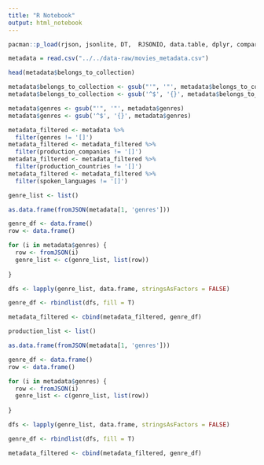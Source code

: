 ```yaml
---
title: "R Notebook"
output: html_notebook
---
```


```r
pacman::p_load(rjson, jsonlite, DT,  RJSONIO, data.table, dplyr, compareDF)
```

```r
metadata = read.csv("../../data-raw/movies_metadata.csv")
```

```r
head(metadata$belongs_to_collection)
```

```r
metadata$belongs_to_collection <- gsub("'", '"', metadata$belongs_to_collection)
metadata$belongs_to_collection <- gsub('^$', '{}', metadata$belongs_to_collection)
```

```r
metadata$genres <- gsub("'", '"', metadata$genres)
metadata$genres <- gsub('^$', '{}', metadata$genres)
```


```r
metadata_filtered <- metadata %>% 
  filter(genres != '[]')
metadata_filtered <- metadata_filtered %>% 
  filter(production_companies != '[]')
metadata_filtered <- metadata_filtered %>% 
  filter(production_countries != '[]')
metadata_filtered <- metadata_filtered %>% 
  filter(spoken_languages != '[]')
```


```r
genre_list <- list()

as.data.frame(fromJSON(metadata[1, 'genres']))

genre_df <- data.frame()
row <- data.frame()

for (i in metadata$genres) {
  row <- fromJSON(i)
  genre_list <- c(genre_list, list(row))
  
}

dfs <- lapply(genre_list, data.frame, stringsAsFactors = FALSE)

genre_df <- rbindlist(dfs, fill = T)

metadata_filtered <- cbind(metadata_filtered, genre_df)
```

```r
production_list <- list()

as.data.frame(fromJSON(metadata[1, 'genres']))

genre_df <- data.frame()
row <- data.frame()

for (i in metadata$genres) {
  row <- fromJSON(i)
  genre_list <- c(genre_list, list(row))
  
}

dfs <- lapply(genre_list, data.frame, stringsAsFactors = FALSE)

genre_df <- rbindlist(dfs, fill = T)

metadata_filtered <- cbind(metadata_filtered, genre_df)
```

